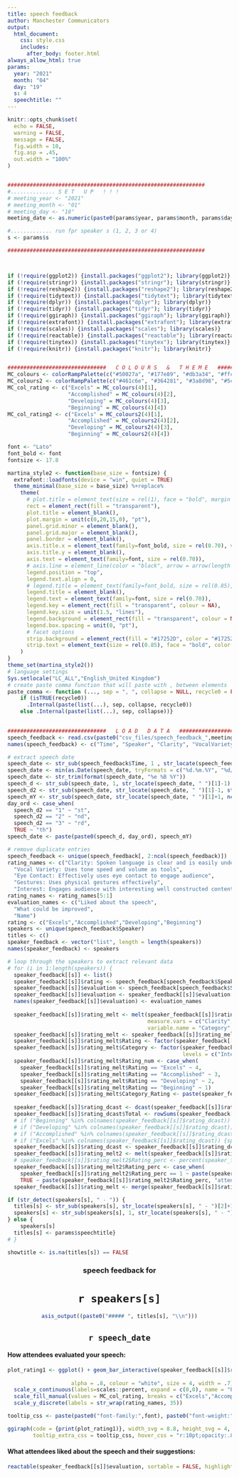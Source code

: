```yaml
---
title: speech feedback
author: Manchester Communicators
output:
  html_document:
    css: style.css
    includes:
      after_body: footer.html
always_allow_html: true
params:
  year: "2021"
  month: "04"
  day: "19"
  s: 4
  speechtitle: ""
---
```


```r
knitr::opts_chunk$set(
  echo = FALSE,
  warning = FALSE,
  message = FALSE,
  fig.width = 10,
  fig.asp = .45,
  out.width = "100%"
)


##############################################################
#.............. S E T   U P   ! ! ! 
# meeting_year <- "2021"
# meeting_month <- "01"
# meeting_day <- "18"
meeting_date <- as.numeric(paste0(params$year, params$month, params$day))

#............. run fpr speaker s (1, 2, 3 or 4)
s <- params$s

##############################################################



if (!require(ggplot2)) {install.packages("ggplot2"); library(ggplot2)}
if (!require(stringr)) {install.packages("stringr"); library(stringr)}
if (!require(reshape2)) {install.packages("reshape2"); library(reshape2)}
if (!require(tidytext)) {install.packages("tidytext"); library(tidytext)}
if (!require(dplyr)) {install.packages("dplyr"); library(dplyr)}
if (!require(tidyr)) {install.packages("tidyr"); library(tidyr)}
if (!require(ggiraph)) {install.packages("ggiraph"); library(ggiraph)}
if (!require(extrafont)) {install.packages("extrafont"); library(extrafont)}
if (!require(scales)) {install.packages("scales"); library(scales)}
if (!require(reactable)) {install.packages("reactable"); library(reactable)}
if (!require(tinytex)) {install.packages("tinytex"); library(tinytex)}
if (!require(knitr)) {install.packages("knitr"); library(knitr)}


###############################   C O L O U R S   &   T H E M E   #####################################
MC_colours <- colorRampPalette(c("#50027a", "#177e89", "#db3a34", "#ffc857"))
MC_colours2 <- colorRampPalette(c("#461c6e", "#364281", "#3a8d98", "#5cbd86"))
MC_col_rating <- c("Excels" = MC_colours(4)[1],
                   "Accomplished" = MC_colours(4)[2],
                   "Developing" = MC_colours(4)[3],
                   "Beginning" = MC_colours(4)[4])
MC_col_rating2 <- c("Excels" = MC_colours2(4)[1],
                   "Accomplished" = MC_colours2(4)[2],
                   "Developing" = MC_colours2(4)[3],
                   "Beginning" = MC_colours2(4)[4])

font <- "Lato"
font_bold <- font
fontsize <- 17.8

martina_style2 <- function(base_size = fontsize) {
  extrafont::loadfonts(device = "win", quiet = TRUE)
  theme_minimal(base_size = base_size) %+replace%
    theme(
      # plot.title = element_text(size = rel(1), face = "bold", margin = margin(0,0,5,0), hjust = 0),
      rect = element_rect(fill = "transparent"),
      plot.title = element_blank(),
      plot.margin = unit(c(0,20,15,0), "pt"),
      panel.grid.minor = element_blank(),
      panel.grid.major = element_blank(),
      panel.border = element_blank(),
      axis.title.x = element_text(family=font_bold, size = rel(0.70), vjust = -5),
      axis.title.y = element_blank(),
      axis.text = element_text(family=font, size = rel(0.70)),
      # axis.line = element_line(color = "black", arrow = arrow(length = unit(0.3, "lines"), type = "closed")),
      legend.position = "top",
      legend.text.align = 0,
      # legend.title = element_text(family=font_bold, size = rel(0.85), face = "bold"),
      legend.title = element_blank(),
      legend.text = element_text(family=font, size = rel(0.70)),
      legend.key = element_rect(fill = "transparent", colour = NA),
      legend.key.size = unit(1.5, "lines"),
      legend.background = element_rect(fill = "transparent", colour = NA),
      legend.box.spacing = unit(0, "pt"),
      # facet options
      strip.background = element_rect(fill = "#17252D", color = "#17252D"),
      strip.text = element_text(size = rel(0.85), face = "bold", color = "white", margin = margin(5,0,5,0))
    )
}
theme_set(martina_style2())
# language settings 
Sys.setlocale("LC_ALL","English_United Kingdom")
# create paste comma function that will paste with , between elements
paste_comma <- function (..., sep = ", ", collapse = NULL, recycle0 = FALSE) {
    if (isTRUE(recycle0)) 
      .Internal(paste(list(...), sep, collapse, recycle0))
    else .Internal(paste(list(...), sep, collapse))}
  

###############################   L O A D   D A T A   #####################################
speech_feedback <- read.csv(paste0("csv_files/speech_feedback_",meeting_date,".csv"), stringsAsFactors = FALSE)
names(speech_feedback) <- c("Time", "Speaker", "Clarity", "VocalVariety", "EyeContact", "Gestures", "Interest", "Liked", "Improve", "Name")

# extract speech date
speech_date <- str_sub(speech_feedback$Time, 1 , str_locate(speech_feedback$Time, pattern = " ")[1]-1)
speech_date <- min(as.Date(speech_date, tryFormats = c("%d.%m.%Y", "%d/%m/%Y", "%d-%m-%Y", "%m/%d/%Y", "%m-%d-%Y", "%Y/%m/%d")))
speech_date <- str_trim(format(speech_date, "%e %B %Y"))
speech_d <- str_sub(speech_date, 1, str_locate(speech_date, " ")[1]-1)
speech_d2 <- str_sub(speech_date, str_locate(speech_date, " ")[1]-1, str_locate(speech_date, " ")[1]-1)
speech_mY <- str_sub(speech_date, str_locate(speech_date, " ")[1]+1, nchar(speech_date))
day_ord <- case_when(
  speech_d2 == "1" ~ "st",
  speech_d2 == "2" ~ "nd",
  speech_d2 == "3" ~ "rd",
  TRUE ~ "th")
speech_date <- paste(paste0(speech_d, day_ord), speech_mY)

# remove duplicate entries
speech_feedback <- unique(speech_feedback[, 2:ncol(speech_feedback)])
rating_names <- c("Clarity: Spoken language is clear and is easily understood",
  "Vocal Variety: Uses tone speed and volume as tools",
  "Eye Contact: Effectively uses eye contact to engage audience",
  "Gestures: Uses physical gestures effectively",
  "Interest: Engages audience with interesting well constructed content")
rating_names <- rating_names[5:1]
evaluation_names <- c("Liked about the speech",
  "What could be improved",
  "Name")
rating <- c("Excels","Accomplished","Developing","Beginning")
speakers <- unique(speech_feedback$Speaker)
titles <- c()
speaker_feedback <- vector("list", length = length(speakers))
names(speaker_feedback) <- speakers

# loop through the speakers to extract relevant data
# for (i in 1:length(speakers)) {
  speaker_feedback[[s]] <- list()
  speaker_feedback[[s]]$rating <- speech_feedback[speech_feedback$Speaker == speakers[s],c(2:6,9)]
  speaker_feedback[[s]]$evaluation <- speech_feedback[speech_feedback$Speaker == speakers[s],7:9]
  speaker_feedback[[s]]$evaluation <- speaker_feedback[[s]]$evaluation[speaker_feedback[[s]]$evaluation$Liked != "" | speaker_feedback[[s]]$evaluation$Improve != "",]
  names(speaker_feedback[[s]]$evaluation) <- evaluation_names
  
  speaker_feedback[[s]]$rating_melt <- melt(speaker_feedback[[s]]$rating, id.vars = c("Name"), 
                                            measure.vars = c("Clarity", "VocalVariety", "EyeContact", "Gestures", "Interest"),
                                            variable.name = "Category", value.name = "Rating")
  speaker_feedback[[s]]$rating_melt <- speaker_feedback[[s]]$rating_melt[is.na(speaker_feedback[[s]]$rating_melt$Rating) == FALSE & speaker_feedback[[s]]$rating_melt$Rating != "",]
  speaker_feedback[[s]]$rating_melt$Rating <- factor(speaker_feedback[[s]]$rating_melt$Rating, levels = c("Excels","Accomplished","Developing","Beginning"))
  speaker_feedback[[s]]$rating_melt$Category <- factor(speaker_feedback[[s]]$rating_melt$Category, 
                                                       levels = c("Interest","Gestures","EyeContact","VocalVariety", "Clarity"))
  speaker_feedback[[s]]$rating_melt$Rating_num <- case_when(
    speaker_feedback[[s]]$rating_melt$Rating == "Excels" ~ 4,
    speaker_feedback[[s]]$rating_melt$Rating == "Accomplished" ~ 3,
    speaker_feedback[[s]]$rating_melt$Rating == "Developing" ~ 2,
    speaker_feedback[[s]]$rating_melt$Rating == "Beginning" ~ 1)
  speaker_feedback[[s]]$rating_melt$Category_Rating <- paste(speaker_feedback[[s]]$rating_melt$Category, speaker_feedback[[s]]$rating_melt$Rating, sep = "_")
  
  speaker_feedback[[s]]$rating_dcast <- dcast(speaker_feedback[[s]]$rating_melt, Category ~ Rating)
  speaker_feedback[[s]]$rating_dcast$Total <- rowSums(speaker_feedback[[s]]$rating_dcast[, 2:ncol(speaker_feedback[[s]]$rating_dcast)])
  # if ("Beginning" %in% colnames(speaker_feedback[[s]]$rating_dcast)) {speaker_feedback[[s]]$rating_dcast$Beginning <- speaker_feedback[[s]]$rating_dcast$Beginning/speaker_feedback[[s]]$rating_dcast$Total} 
  # if ("Developing" %in% colnames(speaker_feedback[[s]]$rating_dcast)) {speaker_feedback[[s]]$rating_dcast$Developing <- speaker_feedback[[s]]$rating_dcast$Developing/speaker_feedback[[s]]$rating_dcast$Total} 
  # if ("Accomplished" %in% colnames(speaker_feedback[[s]]$rating_dcast)) {speaker_feedback[[s]]$rating_dcast$Accomplished <- speaker_feedback[[s]]$rating_dcast$Accomplished/speaker_feedback[[s]]$rating_dcast$Total} 
  # if ("Excels" %in% colnames(speaker_feedback[[s]]$rating_dcast)) {speaker_feedback[[s]]$rating_dcast$Excels <- speaker_feedback[[s]]$rating_dcast$Excels/speaker_feedback[[s]]$rating_dcast$Total} 
  speaker_feedback[[s]]$rating_dcast <- speaker_feedback[[s]]$rating_dcast[, 1:ncol(speaker_feedback[[s]]$rating_dcast)-1]
  speaker_feedback[[s]]$rating_melt2 <- melt(speaker_feedback[[s]]$rating_dcast, id.vars = "Category", variable.name = "Rating", value.name = "Rating_perc")
  # speaker_feedback[[s]]$rating_melt2$Rating_perc <- percent(speaker_feedback[[s]]$rating_melt2$Rating_perc)
  speaker_feedback[[s]]$rating_melt2$Rating_perc <- case_when(
    speaker_feedback[[s]]$rating_melt2$Rating_perc == 1 ~ paste(speaker_feedback[[s]]$rating_melt2$Rating_perc, "attendee"),
    TRUE ~ paste(speaker_feedback[[s]]$rating_melt2$Rating_perc, "attendees"))
  speaker_feedback[[s]]$rating_melt <- merge(speaker_feedback[[s]]$rating_melt, speaker_feedback[[s]]$rating_melt2, by = c("Category", "Rating"))

if (str_detect(speakers[s], " - ")) {
  titles[s] <- str_sub(speakers[s], str_locate(speakers[s], " - ")[2]+1, nchar(speakers[s]))
  speakers[s] <- str_sub(speakers[s], 1, str_locate(speakers[s], " - ")[1]-1) 
} else {
    speakers[s]
  titles[s] <- params$speechtitle}
# }

showtitle <- is.na(titles[s]) == FALSE


```


<center>

### speech feedback for 

# `r speakers[s]`

```r
asis_output((paste0("##### ", titles[s], "\\n")))
```

## `r speech_date`

</center>


#### How attendees evaluated your speech:
  
```r
plot_rating1 <- ggplot() + geom_bar_interactive(speaker_feedback[[s]]$rating_melt, mapping = aes(x = ..count../sum(..count..)*5, y = speaker_feedback[[s]]$rating_melt$Category, fill = speaker_feedback[[s]]$rating_melt$Rating, data_id = speaker_feedback[[s]]$rating_melt$Category_Rating,
                                                                                                 tooltip = Rating_perc), 
                    alpha = .8, colour = "white", size = 4, width = .7) +
  scale_x_continuous(labels=scales::percent, expand = c(0,0), name = "Percentage of attendees evaluating speech elements") +
  scale_fill_manual(values = MC_col_rating, breaks = c("Excels","Accomplished","Developing","Beginning")[4:1]) +
  scale_y_discrete(labels = str_wrap(rating_names, 35))

tooltip_css <- paste(paste0("font-family:",font), paste0("font-weight:","bold"), paste0("font-size:",fontsize*.8,"px"), sep = ";")

ggiraph(code = {print(plot_rating1)}, width_svg = 8.8, height_svg = 4,
        tooltip_extra_css = tooltip_css, hover_css = "r:10pt;opacity:.8" ) 
```


#### What attendees liked about the speech and their suggestions:

```r
reactable(speaker_feedback[[s]]$evaluation, sortable = FALSE, highlight = TRUE, columns = list(Name = colDef(maxWidth = 100)), pagination = FALSE)
```
